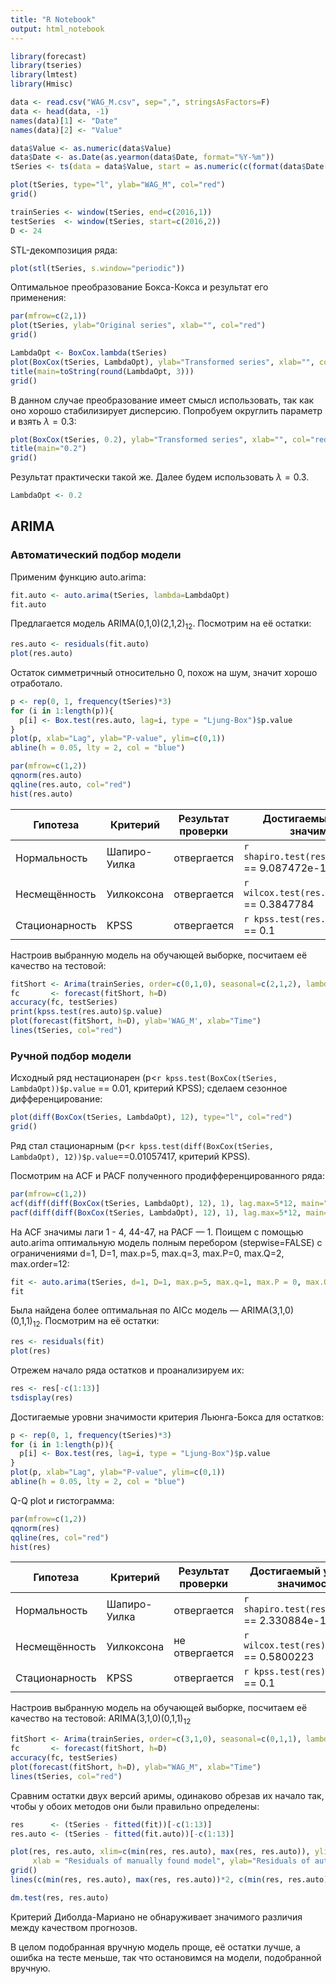 ```yaml
---
title: "R Notebook"
output: html_notebook
---
```


```r
library(forecast)
library(tseries)
library(lmtest)
library(Hmisc)

data <- read.csv("WAG_M.csv", sep=",", stringsAsFactors=F)
data <- head(data, -1)
names(data)[1] <- "Date"
names(data)[2] <- "Value"

data$Value <- as.numeric(data$Value)
data$Date <- as.Date(as.yearmon(data$Date, format="%Y-%m"))
tSeries <- ts(data = data$Value, start = as.numeric(c(format(data$Date[1], "%Y"), format(data$Date[1], "%m"))), freq = 12)

plot(tSeries, type="l", ylab="WAG_M", col="red")
grid()

trainSeries <- window(tSeries, end=c(2016,1))
testSeries  <- window(tSeries, start=c(2016,2))
D <- 24
```
STL-декомпозиция ряда:
```r
plot(stl(tSeries, s.window="periodic"))
```
Оптимальное преобразование Бокса-Кокса и результат его применения:
```r
par(mfrow=c(2,1))
plot(tSeries, ylab="Original series", xlab="", col="red")
grid()

LambdaOpt <- BoxCox.lambda(tSeries)
plot(BoxCox(tSeries, LambdaOpt), ylab="Transformed series", xlab="", col="red")
title(main=toString(round(LambdaOpt, 3)))
grid()
```
В данном случае преобразование имеет смысл использовать, так как оно хорошо стабилизирует дисперсию.
Попробуем округлить параметр и взять $\lambda=0.3$:
```r
plot(BoxCox(tSeries, 0.2), ylab="Transformed series", xlab="", col="red")
title(main="0.2")
grid()
```

Результат практически такой же. Далее будем использовать $\lambda=0.3$.

```r
LambdaOpt <- 0.2
```

## ARIMA
### Автоматический подбор модели
Применим функцию auto.arima:
```r
fit.auto <- auto.arima(tSeries, lambda=LambdaOpt)
fit.auto
```

Предлагается модель ARIMA(0,1,0)(2,1,2)$_{12}$. Посмотрим на её остатки:
```r
res.auto <- residuals(fit.auto)
plot(res.auto)
```
Остаток симметричный относительно 0, похож на шум, значит хорошо отработало.
```r
p <- rep(0, 1, frequency(tSeries)*3)
for (i in 1:length(p)){
  p[i] <- Box.test(res.auto, lag=i, type = "Ljung-Box")$p.value
}
plot(p, xlab="Lag", ylab="P-value", ylim=c(0,1))
abline(h = 0.05, lty = 2, col = "blue")
```

```r
par(mfrow=c(1,2))
qqnorm(res.auto)
qqline(res.auto, col="red")
hist(res.auto)
```

Гипотеза           | Критерий      | Результат проверки | Достигаемый уровень значимости
------------------ | ------------- | ------------------ | ------------------------------
Нормальность       | Шапиро-Уилка  | отвергается        | `r shapiro.test(res.auto)$p.value` == 9.087472e-17
Несмещённость      | Уилкоксона    | отвергается        | `r wilcox.test(res.auto)$p.value` == 0.3847784
Стационарность     | KPSS          | отвергается        | `r kpss.test(res.auto)$p.value` == 0.1

Настроив выбранную модель на обучающей выборке, посчитаем её качество на тестовой: 
```r
fitShort <- Arima(trainSeries, order=c(0,1,0), seasonal=c(2,1,2), lambda=LambdaOpt)
fc       <- forecast(fitShort, h=D)
accuracy(fc, testSeries)
print(kpss.test(res.auto)$p.value)
plot(forecast(fitShort, h=D), ylab='WAG_M', xlab="Time")
lines(tSeries, col="red")
```

### Ручной подбор модели
Исходный ряд нестационарен (p<`r kpss.test(BoxCox(tSeries, LambdaOpt))$p.value` == 0.01, критерий KPSS); сделаем сезонное дифференцирование:
```r
plot(diff(BoxCox(tSeries, LambdaOpt), 12), type="l", col="red")
grid()
```
Ряд стал стационарным (p<`r kpss.test(diff(BoxCox(tSeries, LambdaOpt), 12))$p.value`==0.01057417, критерий KPSS). 

Посмотрим на ACF и PACF полученного продифференцированного ряда:

```r
par(mfrow=c(1,2))
acf(diff(diff(BoxCox(tSeries, LambdaOpt), 12), 1), lag.max=5*12, main="")
pacf(diff(diff(BoxCox(tSeries, LambdaOpt), 12), 1), lag.max=5*12, main="")
```

На ACF значимы лаги 1 - 4, 44-47, на PACF — 1. 
Поищем с помощью auto.arima оптимальную модель полным перебором (stepwise=FALSE) с ограничениями d=1, D=1, max.p=5, max.q=3, max.P=0, max.Q=2, max.order=12:
```r
fit <- auto.arima(tSeries, d=1, D=1, max.p=5, max.q=1, max.P = 0, max.Q = 3, max.order = 12, lambda=LambdaOpt, stepwise=F)
fit
```

Была найдена более оптимальная по AICc модель — ARIMA(3,1,0)(0,1,1)$_{12}$. Посмотрим на её остатки:
```r
res <- residuals(fit)
plot(res)
```
Отрежем начало ряда остатков и проанализируем их:
```r
res <- res[-c(1:13)]
tsdisplay(res)
```

Достигаемые уровни значимости критерия Льюнга-Бокса для остатков:
```r
p <- rep(0, 1, frequency(tSeries)*3)
for (i in 1:length(p)){
  p[i] <- Box.test(res, lag=i, type = "Ljung-Box")$p.value
}
plot(p, xlab="Lag", ylab="P-value", ylim=c(0,1))
abline(h = 0.05, lty = 2, col = "blue")
```

Q-Q plot и гистограмма:
```r
par(mfrow=c(1,2))
qqnorm(res)
qqline(res, col="red")
hist(res)
```

Гипотеза           | Критерий      | Результат проверки | Достигаемый уровень значимости
------------------ | ------------- | ------------------ | ------------------------------
Нормальность       | Шапиро-Уилка  | отвергается        | `r shapiro.test(res)$p.value` == 2.330884e-10
Несмещённость      | Уилкоксона    | не отвергается     | `r wilcox.test(res)$p.value` == 0.5800223
Стационарность     | KPSS          | отвергается        | `r kpss.test(res)$p.value` == 0.1

Настроив выбранную модель на обучающей выборке, посчитаем её качество на тестовой:
ARIMA(3,1,0)(0,1,1)$_{12}$ 
```r
fitShort <- Arima(trainSeries, order=c(3,1,0), seasonal=c(0,1,1), lambda=LambdaOpt)
fc       <- forecast(fitShort, h=D)
accuracy(fc, testSeries)
plot(forecast(fitShort, h=D), ylab="WAG_M", xlab="Time")
lines(tSeries, col="red")
```

Сравним остатки двух версий аримы, одинаково обрезав их начало так, чтобы у обоих методов они были правильно определены:
```r
res      <- (tSeries - fitted(fit))[-c(1:13)]
res.auto <- (tSeries - fitted(fit.auto))[-c(1:13)]

plot(res, res.auto, xlim=c(min(res, res.auto), max(res, res.auto)), ylim=c(min(res, res.auto), max(res, res.auto)), 
     xlab = "Residuals of manually found model", ylab="Residuals of auto.arima model")
grid()
lines(c(min(res, res.auto), max(res, res.auto))*2, c(min(res, res.auto), max(res, res.auto))*2, col="red")

dm.test(res, res.auto)
```
Критерий Диболда-Мариано не обнаруживает значимого различия между качеством прогнозов.

В целом подобранная вручную модель проще, её остатки лучше, а ошибка на тесте меньше, так что остановимся на модели, подобранной вручную.
